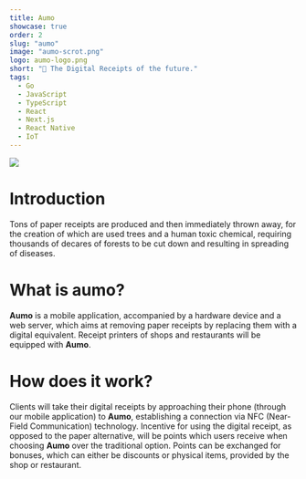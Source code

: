 ```yaml
---
title: Aumo
showcase: true
order: 2
slug: "aumo"
image: "aumo-scrot.png"
logo: aumo-logo.png
short: "🧾 The Digital Receipts of the future."
tags:
  - Go
  - JavaScript
  - TypeScript
  - React
  - Next.js
  - React Native
  - IoT
---
```


![](/aumo-scrot.png)

# Introduction

Tons of paper receipts are produced and then immediately thrown away, for the creation of which are used trees and a human toxic chemical, requiring thousands of decares of forests to be cut down and resulting in spreading of diseases.

# What is aumo?

**Aumo** is a mobile application, accompanied by a hardware device and a web server, which aims at removing paper receipts by replacing them with a digital equivalent. Receipt printers of shops and restaurants will be equipped with **Aumo**.

# How does it work?

Clients will take their digital receipts by approaching their phone (through our mobile application) to **Aumo**, establishing a connection via NFC (Near-Field Communication) technology.
Incentive for using the digital receipt, as opposed to the paper alternative, will be points which users receive when choosing **Aumo** over the traditional option. Points can be exchanged for bonuses, which can either be discounts or physical items, provided by the shop or restaurant.
